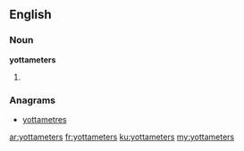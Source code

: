 ==English==

===Noun===
'''yottameters'''

# {{plural of|[[yottameter]]}}

===Anagrams===
* [[yottametres#English|yottametres]]

[[ar:yottameters]]
[[fr:yottameters]]
[[ku:yottameters]]
[[my:yottameters]]